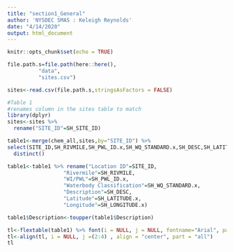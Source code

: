 ```yaml
---
title: "section1_General"
author: 'NYSDEC SMAS : Keleigh Reynolds'
date: "4/14/2020"
output: html_document
---
```


```r
knitr::opts_chunk$set(echo = TRUE)
```

```r

file.path.s=file.path(here::here(),
          "data",
          "sites.csv")

sites<-read.csv(file.path.s,stringsAsFactors = FALSE)

```


```r
#Table 1
#renames column in the sites table to match
library(dplyr)
sites<-sites %>% 
  rename("SITE_ID"=SH_SITE_ID)

table1<-merge(chem_all,sites,by="SITE_ID") %>% 
select(SITE_ID,SH_RIVMILE,SH_PWL_ID.x,SH_WQ_STANDARD.x,SH_DESC,SH_LATITUDE.x,SH_LONGITUDE.x) %>% 
  distinct()

table1<-table1 %>% rename("Location ID"=SITE_ID,
                  "Rivermile"=SH_RIVMILE,
                  "WI/PWL"=SH_PWL_ID.x,
                  "Waterbody Classification"=SH_WQ_STANDARD.x,
                  "Description"=SH_DESC,
                  "Latitude"=SH_LATITUDE.x,
                  "Longitude"=SH_LONGITUDE.x)

table1$Description<-toupper(table1$Description)


```

```r
tl<-flextable(table1) %>% font(i = NULL, j = NULL, fontname="Arial", part = "all") %>% theme_zebra() %>% autofit()
tl<-align(tl, i = NULL, j =(2:4) , align = "center", part = "all")
tl
```





